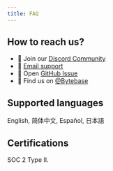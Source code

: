 ```yaml
---
title: FAQ
---
```


## How to reach us?

- 💬 Join our [Discord Community](https://discord.gg/huyw7gRsyA)
- 📧 [Email support](mailto:support@bytebase.com)
- 🎫 Open [GitHub Issue](https://github.com/bytebase/bytebase/issues)
- 🤠 Find us on [@Bytebase](https://twitter.com/bytebase)

## Supported languages

English, 简体中文, Español, 日本語

## Certifications

SOC 2 Type II.
